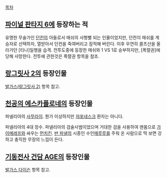 [[목차]]
== [[파이널 판타지 6]]에 등장하는 적 == 
유명한 무술가인 [[던컨]]의 아들로서 매쉬의 사형뻘 되는 인물이었지만, 던컨이 매쉬를 계승자로 선택하자, 열받아서 던컨을 죽여버리고 잠적해 버린다. 이후 우연히 콜츠산을 올라가던 [티나]일행을 습격. 전투도중에 등장한 매쉬와 1 VS 1로 승부하지만, [폭렬권]에 당해 사망한다. 전투에 관한것은 폭렬권 항목을 참조.

== [[랑그릿사 2]]의 등장인물 == 
[[발가스(랑그릿사 2)]] 항목 참고.

== [[천공의 에스카플로네]]의 등장인물 == 
파넬리아의 [[사무라이]]. 뭔가 이상하지만 [[쟈포네스크]] 환자는 아니다.

파넬리아의 4대 장수. 파넬리아의 검술사범이었으며 거대한 검을 사용하여 맨몸으로 [[가이메레프]]와 싸우는 [[먼치킨]]. [[반 파넬]]의 시종인 수인[[메루루]]를 주워 온 사람으로 딱 보면 강하고 충직한 무장의 느낌이 든다.

== [[기동전사 건담 AGE]]의 등장인물 ==
[[발가스 다이슨]] 항목 참고.
